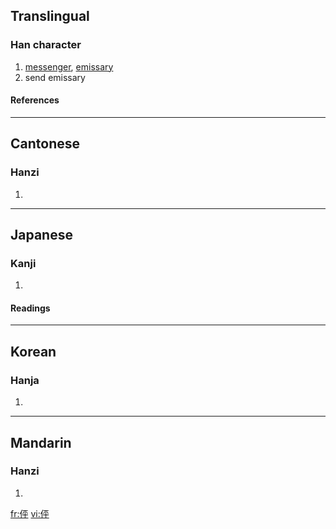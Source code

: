 ==Translingual==
===Han character===
{{Han char|rn=9|rad=人|as=05|sn=7|four=2124<sub>9</sub>|canj=人一火十 (OMFJ)}}
# [[messenger]], [[emissary]]
# send emissary
====References====
{{Han ref|kx=0097.090|dkj=00484|dj=0205.150|hdz=10131.060|uh=4F3B|ud=20283|bh=CA5B|bd=51803}}
----
==Cantonese==
===Hanzi===
{{yue-hanzi|jyut=|y=ping4}}
# {{defn|Cantonese}}
----
==Japanese==
===Kanji===
{{ja-kanji|grade=|rs=人05}}
# {{defn|Japanese}} 
====Readings====
{{ja-readings|on=[[ほう]] (hō), [[ひょう]] (hyō)|kun=[[つかう]] (tsukau)}}
----
==Korean==
===Hanja===
{{ko-hanja|hangeul=팽|rv=paeng|mr=p'aeng}}
# {{defn|Korean}}
----
==Mandarin==
===Hanzi===
{{cmn-hanzi|pin=[[bēng]] ([[beng1]]), [[shì]] ([[shi4]])|wg=peng<sup>1</sup>, shih<sup>4</sup>}}
# {{defn|Mandarin}}

[[fr:伻]]
[[vi:伻]]
